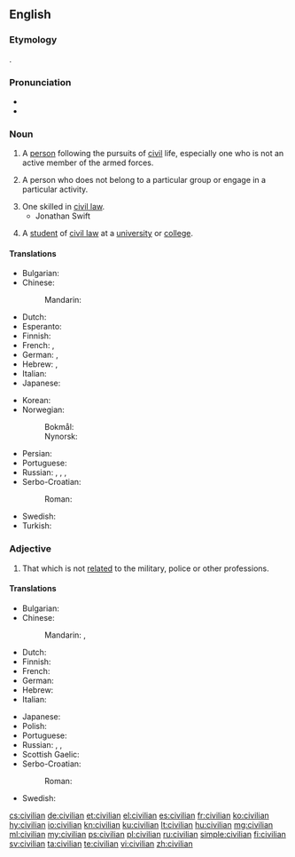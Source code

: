 ==English==

===Etymology===
{{borrowing|fro|civilien|lang=en}}.

===Pronunciation===
* {{IPA|/sɪˈvɪljən/|lang=en}}
* {{audio|en-us-civilian.ogg|Audio (US)|lang=en}}

===Noun===
{{en-noun}}

# A [[person]] following the pursuits of [[civil]] life, especially one who is not an active member of the armed forces.
#: {{usex|Three '''civilians''' were apprehended by the soldiers and taken away in a military vehicle.|lang=en}}
# {{label|en|informal}}  A person who does not belong to a particular group or engage in a particular activity.
# One skilled in [[civil law]].
#* Jonathan Swift
#*: {{usex|Ancient '''civilians''' and writers upon government.|lang=en}}
# A [[student]] of [[civil law]] at a [[university]] or [[college]].
#: {{rfquotek|R. Graves}}

====Translations====
{{trans-top|non-military person}}
* Bulgarian: {{t+|bg|циви́лен|m}}
* Chinese: 
*: Mandarin: {{t+|cmn|平民|tr=píngmín|sc=Hani}}
* Dutch: {{t+|nl|burger|m}}
* Esperanto: {{t|eo|civilulo}}
* Finnish: {{t+|fi|siviili}}
* French: {{t+|fr|civil|m}}, {{t+|fr|civile|f}}
* German: {{t+|de|Zivilist|m}}, {{t|de|Zivilistin|f}}
* Hebrew: {{t+|he|אזרח|m|tr=ezrakh}}, {{t|he|אזרחית|f|tr=ezrakhyt}}
* Italian: {{t|it|civile|m}}
* Japanese: {{t|ja|文民|tr=ぶんみん, bunmin}}
{{trans-mid}}
* Korean: {{t+|ko|민간인|sc=Kore}}
* Norwegian:
*: Bokmål: {{t|nb|sivilist|m}}
*: Nynorsk: {{t|nn|sivilist|m}}
* Persian: {{t+|fa|غیرنظامی|tr=ğayrenezami|sc=fa-Arab}}
* Portuguese: {{t+|pt|civil|m|f}}
* Russian: {{t|ru|[[гражданский|гражда́нское]] [[лицо́]]|n}}, {{t|ru|[[гражда́нский]] [[челове́к]]|m}}, {{t+|ru|гражда́нский|m}}, {{t+|ru|шта́тский|m}}
* Serbo-Croatian:
*: Roman: {{t|sh|cìvīl|m}}
* Swedish: {{t+|sv|civil|c}}
* Turkish: {{t+|tr|sivil}}
{{trans-bottom}}

===Adjective===
{{en-adj|-}}

# That which is not [[relate]]d to the military, police or other professions.
#: {{usex|The three detainees were actually army defectors wearing '''civilian''' clothing.|lang=en}}
#: {{usex|''He worked as a '''civilian''' journalist for ten years before being employed by the public broadcaster.''|lang=en}}

====Translations====
{{trans-top|not related to the military armed forces}}
* Bulgarian: {{t+|bg|циви́лен}}
* Chinese:
*: Mandarin: {{t|cmn|文職|sc=Hani|alt=文職的}}, {{t|cmn|文职|tr=wénzhí de|sc=Hani|alt=文职的}}
* Dutch: {{t|nl|burger-}}
* Finnish: {{t+|fi|siviili|alt=siviili-}}
* French: {{t+|fr|civil}}
* German: {{t+|de|zivil}}
* Hebrew: {{t+|he|אזרחי|tr=ezrakhí}}
* Italian: {{t|it|civile}}
{{trans-mid}}
* Japanese: {{t+|ja|市民|tr=shimin no|alt=市民の}}
* Polish: {{t+|pl|cywilny}}
* Portuguese: {{t+|pt|civil}}
* Russian: {{t+|ru|гражда́нский}}, {{t+|ru|циви́льный}}, {{t+|ru|шта́тский}}
* Scottish Gaelic: {{t|gd|sìobhalta}}
* Serbo-Croatian:
*: Roman: {{t|sh|cìvīlnī}}
* Swedish: {{t+|sv|civil}}
{{trans-bottom}}

[[cs:civilian]]
[[de:civilian]]
[[et:civilian]]
[[el:civilian]]
[[es:civilian]]
[[fr:civilian]]
[[ko:civilian]]
[[hy:civilian]]
[[io:civilian]]
[[kn:civilian]]
[[ku:civilian]]
[[lt:civilian]]
[[hu:civilian]]
[[mg:civilian]]
[[ml:civilian]]
[[my:civilian]]
[[ps:civilian]]
[[pl:civilian]]
[[ru:civilian]]
[[simple:civilian]]
[[fi:civilian]]
[[sv:civilian]]
[[ta:civilian]]
[[te:civilian]]
[[vi:civilian]]
[[zh:civilian]]
